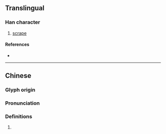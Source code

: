 {{character info/new}}
==Translingual==

===Han character===
{{Han char|rn=64|rad=手|as=13|sn=16|four=54027|canj=QTAV|ids=⿰扌葛}}

# [[scrape]]

====References====
* {{Han ref|kx=0459.060|dkj=12833|dj=0808.050|hdz=31954.020|uh=64D6|ud=25814|bh=E9A5|bd=59813}}

----

==Chinese==
{{zh-forms}}

===Glyph origin===
{{Han etym}}

===Pronunciation===
{{zh-pron
|m=kā,yè
|c=kaa1,kat6
|mc=y
|oc=y
|cat=
}}

===Definitions===
{{zh-hanzi}}

# {{rfdef|zh}}